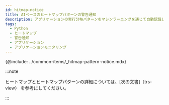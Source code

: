 ```yaml
---
id: hitmap-notice
title: AIベースのヒートマップパターンの警告通知
description: アプリケーションの実行分布パターンをマシンラーニングを通じて自動認識し、警告通知を送信します。
tags:
  - Python
  - ヒートマップ
  - 警告通知
  - アプリケーション
  - アプリケーションモニタリング
---
```


{@include: ../common-items/_hitmap-pattern-notice.mdx}

:::note

ヒートマップとヒートマップパターンの詳細については、[次の文書]（trs-view） を参考にしてください。

:::
